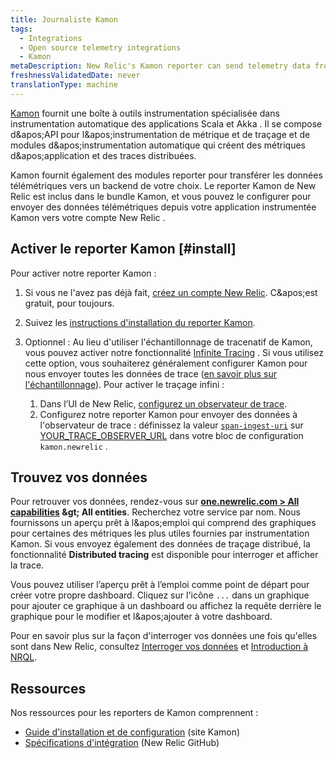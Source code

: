 ```yaml
---
title: Journaliste Kamon
tags:
  - Integrations
  - Open source telemetry integrations
  - Kamon
metaDescription: New Relic's Kamon reporter can send telemetry data from your Kamon-instrumented applications to your New Relic account.
freshnessValidatedDate: never
translationType: machine
---
```


[Kamon](https://kamon.io/) fournit une boîte à outils instrumentation spécialisée dans instrumentation automatique des applications Scala et Akka . Il se compose d&amp;apos;API pour l&amp;apos;instrumentation de métrique et de traçage et de modules d&amp;apos;instrumentation automatique qui créent des métriques d&amp;apos;application et des traces distribuées.

Kamon fournit également des modules reporter pour transférer les données télémétriques vers un backend de votre choix. Le reporter Kamon de New Relic est inclus dans le bundle Kamon, et vous pouvez le configurer pour envoyer des données télémétriques depuis votre application instrumentée Kamon vers votre compte New Relic .

## Activer le reporter Kamon [#install]

Pour activer notre reporter Kamon :

1. Si vous ne l&apos;avez pas déjà fait, [créez un compte New Relic](https://newrelic.com/signup). C&amp;apos;est gratuit, pour toujours.

2. Suivez les [instructions d&apos;installation du reporter Kamon](https://kamon.io/docs/latest/reporters/newrelic/).

3. Optionnel : Au lieu d&apos;utiliser l&apos;échantillonnage de tracenatif de Kamon, vous pouvez activer notre fonctionnalité [Infinite Tracing](/docs/introduction-infinite-tracing) . Si vous utilisez cette option, vous souhaiterez généralement configurer Kamon pour nous envoyer toutes les données de trace ([en savoir plus sur l&apos;échantillonnage](/docs/distributed-tracing/concepts/how-new-relic-distributed-tracing-works)). Pour activer le traçage infini :

   1. Dans l’UI de New Relic, [configurez un observateur de trace](/docs/infinite-tracing-set-trace-observer#set-up).
   2. Configurez notre reporter Kamon pour envoyer des données à l&apos;observateur de trace : définissez la valeur [`span-ingest-uri`](https://kamon.io/docs/latest/reporters/newrelic/) sur [YOUR\_TRACE\_OBSERVER\_URL](/docs/infinite-tracing-set-trace-observer#ui-endpoints) dans votre bloc de configuration `kamon.newrelic` .

<InstallFeedback />

## Trouvez vos données

Pour retrouver vos données, rendez-vous sur <DNT>**[one.newrelic.com &gt; All capabilities](https://one.newrelic.com/all-capabilities) &amp;gt; All entities**</DNT>. Recherchez votre service par nom. Nous fournissons un aperçu prêt à l&amp;apos;emploi qui comprend des graphiques pour certaines des métriques les plus utiles fournies par instrumentation Kamon. Si vous envoyez également des données de traçage distribué, la fonctionnalité <DNT>**Distributed tracing**</DNT> est disponible pour interroger et afficher la trace.

Vous pouvez utiliser l’aperçu prêt à l’emploi comme point de départ pour créer votre propre dashboard. Cliquez sur l&apos;icône `...` dans un graphique pour ajouter ce graphique à un dashboard ou affichez la requête derrière le graphique pour le modifier et l&amp;apos;ajouter à votre dashboard.

Pour en savoir plus sur la façon d&apos;interroger vos données une fois qu&apos;elles sont dans New Relic, consultez [Interroger vos données](/docs/using-new-relic/data/understand-data/query-new-relic-data) et [Introduction à NRQL](/docs/query-data/nrql-new-relic-query-language/getting-started/introduction-nrql).

## Ressources

Nos ressources pour les reporters de Kamon comprennent :

* [Guide d&apos;installation et de configuration](https://kamon.io/docs/latest/reporters/newrelic/) (site Kamon)
* [Spécifications d&apos;intégration](https://github.com/newrelic/newrelic-exporter-specs/tree/master/kamon) (New Relic GitHub)